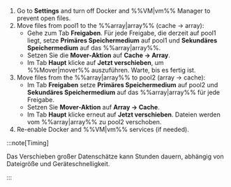 1. Go to **Settings** and turn off Docker and %%VM|vm%% Manager to prevent open files.
2. Move files from pool1 to the %%array|array%% (cache → array):
   - Gehe zum Tab **Freigaben**. Für jede Freigabe, die derzeit auf pool1 liegt, setze **Primäres Speichermedium** auf pool1 und **Sekundäres Speichermedium** auf das %%array|array%%.
   - Setzen Sie die **Mover-Aktion** auf **Cache → Array**.
   - Im Tab **Haupt** klicke auf **Jetzt verschieben**, um %%Mover|mover%% auszuführen. Warte, bis es fertig ist.
3. Move files from the %%array|array%% to pool2 (array → cache):
   - Im Tab **Freigaben** setze **Primäres Speichermedium** auf pool2 und **Sekundäres Speichermedium** auf das %%array|array%% für jede Freigabe.
   - Setzen Sie **Mover-Aktion** auf **Array → Cache**.
   - Im Tab **Haupt** klicke erneut auf **Jetzt verschieben**. Dateien werden vom %%array|array%% zu pool2 verschoben.
4. Re-enable Docker and %%VM|vm%% services (if needed).

:::note\[Timing]

Das Verschieben großer Datenschätze kann Stunden dauern, abhängig von Dateigröße und Geräteschnelligkeit.

:::
